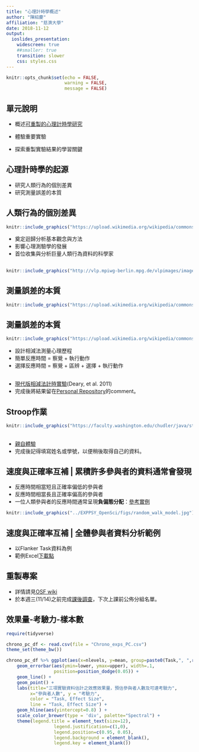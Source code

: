 ```yaml
---
title: "心理計時學概述"
author: "陳紹慶"
affiliation: "慈濟大學"
date: 2018-11-12
output: 
  ioslides_presentation:
    widescreen: true
    ##smaller: true
    transition: slower
    css: styles.css
---
```


```r
knitr::opts_chunk$set(echo = FALSE, 
                      warning = FALSE, 
                      message = FALSE)
```

## 單元說明

- 概述[可重製的心理計時學研究](https://scgeeker.github.io/EXPPSY_Opensci/chronometry.html)

- 體驗重要實驗
- 探索重製實驗結果的學習關鍵

## 心理計時學的起源 {.flexbox}

- 研究人類行為的個別差異
- 研究測量誤差的本質

## 人類行為的個別差異 {.small}

<div class="columns-2">
```r
knitr::include_graphics("https://upload.wikimedia.org/wikipedia/commons/e/ec/Francis_Galton_1850s.jpg")
```


  - 奠定迴歸分析基本觀念與方法
  - 影響心理測驗學的發展
  - 首位收集與分析巨量人類行為資料的科學家
</div>

##

```r
knitr::include_graphics("http://vlp.mpiwg-berlin.mpg.de/vlpimages/images/img5811.jpg")
```

## 測量誤差的本質

```r
knitr::include_graphics("https://upload.wikimedia.org/wikipedia/commons/5/59/Maskelyne_Nevil.jpg")
```

## 測量誤差的本質 {.small}

<div class="columns-2">
```r
knitr::include_graphics("https://upload.wikimedia.org/wikipedia/commons/thumb/2/23/Donders%2C_Franciscus_Cornelis_%281818_-_1889%29.jpg/306px-Donders%2C_Franciscus_Cornelis_%281818_-_1889%29.jpg")
```

  - 設計相減法測量心理歷程
  - 簡單反應時間 = 察覺 + 執行動作
  - 選擇反應時間 = 察覺 + 區辨 + 選擇 + 執行動作
</div>

## {.flexbox .vcenter}

- [現代版相減法計時實驗](https://www.psytoolkit.org/experiment-library/experiment_deary_liewald.html)(Deary, et al. 2011)
- 完成後將結果留在[Personal Repository](https://osf.io/cq47j/)的comment。

## Stroop作業

```r
knitr::include_graphics("https://faculty.washington.edu/chudler/java/stroopa.gif")
```

##  {.flexbox .vcenter}

- [親自體驗](https://www.psytoolkit.org/cgi-bin/psy2.5.2/survey?s=TX3pm)
- 完成後記得填寫姓名或學號，以便稍後取得自己的資料。

## 速度與正確率互補 | 累積許多參與者的資料通常會發現

- 反應時間相當短且正確率偏低的參與者
- 反應時間相當長且正確率偏高的參與者
- 一位人類參與者的反應時間通常呈現**負偏態分配**：[參考實例](https://osf.io/2dpq6)

```r
knitr::include_graphics("../EXPPSY_OpenSci/figs/random_walk_model.jpg")
```

## 速度與正確率互補 | 全體參與者資料分析範例

- 以Flanker Task資料為例
- 範例Excel[下載點](https://osf.io/x82zw/)


## 重製專案

- 詳情請見[OSF wiki](https://osf.io/c462v/wiki/Report02/)
- 於本週三(11/14)之前完成[課後調查](https://www.psytoolkit.org/cgi-bin/psy2.5.2/survey?s=Bsucu)，下次上課前公佈分組名單。

## 效果量-考驗力-樣本數

```r
require(tidyverse)

chrono_pc_df <- read.csv(file = "Chrono_exps_PC.csv")
theme_set(theme_bw())

chrono_pc_df %>% ggplot(aes(x=nlevels, y=mean, group=paste0(Task,", ",round(delta,2)), color = paste0(Task,", ",round(delta,2)))) + 
    geom_errorbar(aes(ymin=lower, ymax=upper), width=.1, 
                  position=position_dodge(0.05)) +
    geom_line() +
    geom_point() +
    labs(title="三項實驗資料估計之效應效果量，預估參與者人數及可達考驗力",
         x="參與者人數", y = "考驗力",
         color = "Task, Effect Size",
         line = "Task, Effect Size") +
    geom_hline(aes(yintercept=0.8) ) +
    scale_color_brewer(type = 'div', palette="Spectral") + 
    theme(legend.title = element_text(size=12),
                  legend.justification=c(1,0), 
                  legend.position=c(0.95, 0.05),  
                  legend.background = element_blank(),
                  legend.key = element_blank())
```

